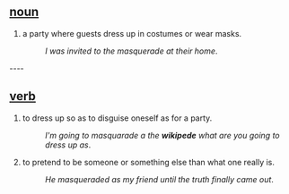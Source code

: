 == [[noun]] ==
#a party where guests dress up in costumes or wear masks.
#:''I was invited to the masquerade at their home''.

----  

== [[verb]] ==
#to dress up so as to disguise oneself as for a party.
#:''I'm going to masquarade a the '''wikipede''' what are you going to dress up as''.
#to pretend to be someone or something else than what one really is.
#:''He masqueraded as my friend until the truth finally came out''.